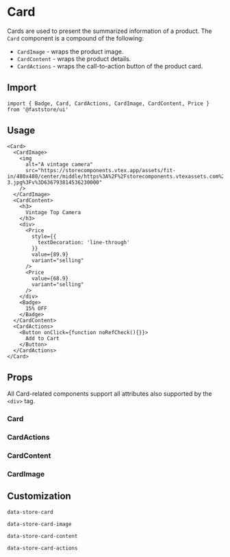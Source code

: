 
# Card

Cards are used to present the summarized information of a product. The `Card` component is a compound of the following:
- `CardImage` - wraps the product image.
- `CardContent` - wraps the product details.
- `CardActions` - wraps the call-to-action button of the product card.

## Import

```tsx
import { Badge, Card, CardActions, CardImage, CardContent, Price } from '@faststore/ui'
```

## Usage

```tsx live
<Card>
  <CardImage>
    <img
      alt="A vintage camera"
      src="https://storecomponents.vtex.app/assets/fit-in/480x480/center/middle/https%3A%2F%2Fstorecomponents.vtexassets.com%2Farquivos%2Fids%2F155481%2FFrame-3.jpg%3Fv%3D636793814536230000"
    />
  </CardImage>
  <CardContent>
    <h3>
      Vintage Top Camera
    </h3>
    <div>
      <Price
        style={{
          textDecoration: 'line-through'
        }}
        value={89.9}
        variant="selling"
      />
      <Price
        value={68.9}
        variant="selling"
      />
    </div>
    <Badge>
      15% OFF
    </Badge>
  </CardContent>
  <CardActions>
    <Button onClick={function noRefCheck(){}}>
      Add to Cart
    </Button>
  </CardActions>
</Card>
```

## Props

All Card-related components support all attributes also supported by the `<div>` tag.

### Card

<PropsSection name="Card" />

### CardActions

<PropsSection name="CardActions" />

### CardContent

<PropsSection name="CardContent" />

### CardImage

<PropsSection name="CardImage" />

## Customization

`data-store-card`

`data-store-card-image`

`data-store-card-content`

`data-store-card-actions`